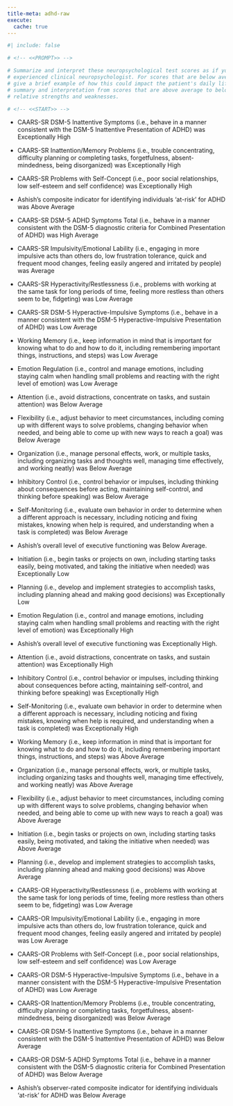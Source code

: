 ```yaml
---
title-meta: adhd-raw
execute:
  cache: true
---
```


```r
#| include: false

# <!-- <<PROMPT>> -->

# Summarize and interpret these neuropsychological test scores as if you are an
# experienced clinical neuropsychologist. For scores that are below average,
# give a brief example of how this could impact the patient's daily life and functioning. Organize your
# summary and interpretation from scores that are above average to below average to delineate
# relative strengths and weaknesses.

# <!-- <<START>> -->

```
 
- CAARS-SR DSM-5 Inattentive Symptoms (i.e., behave in a manner consistent with the DSM-5 Inattentive Presentation of ADHD) was Exceptionally High 
- CAARS-SR Inattention/Memory Problems (i.e., trouble concentrating, difficulty planning or completing tasks, forgetfulness, absent-mindedness, being disorganized) was Exceptionally High 
- CAARS-SR Problems with Self-Concept (i.e., poor social relationships, low self-esteem and self confidence) was Exceptionally High 
- Ashish's composite indicator for identifying individuals 'at-risk' for ADHD was Above Average 
- CAARS-SR DSM-5 ADHD Symptoms Total (i.e., behave in a manner consistent with the DSM-5 diagnostic criteria for Combined Presentation of ADHD) was High Average 
- CAARS-SR Impulsivity/Emotional Lability (i.e., engaging in more impulsive acts than others do, low frustration tolerance, quick and frequent mood changes, feeling easily angered and irritated by people) was Average 
- CAARS-SR Hyperactivity/Restlessness (i.e., problems with working at the same task for long periods of time, feeling more restless than others seem to be, fidgeting) was Low Average 
- CAARS-SR DSM-5 Hyperactive-Impulsive Symptoms (i.e., behave in a manner consistent with the DSM-5 Hyperactive-Impulsive Presentation of ADHD) was Low Average 
- Working Memory (i.e., keep information in mind that is important for knowing what to do and how to do it, including remembering important things, instructions, and steps) was Low Average 
- Emotion Regulation (i.e., control and manage emotions, including staying calm when handling small problems and reacting with the right level of emotion) was Low Average 
- Attention (i.e., avoid distractions, concentrate on tasks, and sustain attention) was Below Average 
- Flexibility (i.e., adjust behavior to meet circumstances, including coming up with different ways to solve problems, changing behavior when needed, and being able to come up with new ways to reach a goal) was Below Average 
- Organization (i.e., manage personal effects, work, or multiple tasks, including organizing tasks and thoughts well, managing time effectively, and working neatly) was Below Average 
- Inhibitory Control (i.e., control behavior or impulses, including thinking about consequences before acting, maintaining self-control, and thinking before speaking) was Below Average 
- Self-Monitoring (i.e., evaluate own behavior in order to determine when a different approach is necessary, including noticing and fixing mistakes, knowing when help is required, and understanding when a task is completed) was Below Average 
- Ashish's overall level of executive functioning was Below Average. 
- Initiation (i.e., begin tasks or projects on own, including starting tasks easily, being motivated, and taking the initiative when needed) was Exceptionally Low 
- Planning (i.e., develop and implement strategies to accomplish tasks, including planning ahead and making good decisions) was Exceptionally Low
 
- Emotion Regulation (i.e., control and manage emotions, including staying calm when handling small problems and reacting with the right level of emotion) was Exceptionally High 
- Ashish's overall level of executive functioning was Exceptionally High. 
- Attention (i.e., avoid distractions, concentrate on tasks, and sustain attention) was Exceptionally High 
- Inhibitory Control (i.e., control behavior or impulses, including thinking about consequences before acting, maintaining self-control, and thinking before speaking) was Exceptionally High 
- Self-Monitoring (i.e., evaluate own behavior in order to determine when a different approach is necessary, including noticing and fixing mistakes, knowing when help is required, and understanding when a task is completed) was Exceptionally High 
- Working Memory (i.e., keep information in mind that is important for knowing what to do and how to do it, including remembering important things, instructions, and steps) was Above Average 
- Organization (i.e., manage personal effects, work, or multiple tasks, including organizing tasks and thoughts well, managing time effectively, and working neatly) was Above Average 
- Flexibility (i.e., adjust behavior to meet circumstances, including coming up with different ways to solve problems, changing behavior when needed, and being able to come up with new ways to reach a goal) was Above Average 
- Initiation (i.e., begin tasks or projects on own, including starting tasks easily, being motivated, and taking the initiative when needed) was Above Average 
- Planning (i.e., develop and implement strategies to accomplish tasks, including planning ahead and making good decisions) was Above Average 
- CAARS-OR Hyperactivity/Restlessness (i.e., problems with working at the same task for long periods of time, feeling more restless than others seem to be, fidgeting) was Low Average 
- CAARS-OR Impulsivity/Emotional Lability (i.e., engaging in more impulsive acts than others do, low frustration tolerance, quick and frequent mood changes, feeling easily angered and irritated by people) was Low Average 
- CAARS-OR Problems with Self-Concept (i.e., poor social relationships, low self-esteem and self confidence) was Low Average 
- CAARS-OR DSM-5 Hyperactive-Impulsive Symptoms (i.e., behave in a manner consistent with the DSM-5 Hyperactive-Impulsive Presentation of ADHD) was Low Average 
- CAARS-OR Inattention/Memory Problems (i.e., trouble concentrating, difficulty planning or completing tasks, forgetfulness, absent-mindedness, being disorganized) was Below Average 
- CAARS-OR DSM-5 Inattentive Symptoms (i.e., behave in a manner consistent with the DSM-5 Inattentive Presentation of ADHD) was Below Average 
- CAARS-OR DSM-5 ADHD Symptoms Total (i.e., behave in a manner consistent with the DSM-5 diagnostic criteria for Combined Presentation of ADHD) was Below Average 
- Ashish's observer-rated composite indicator for identifying individuals 'at-risk' for ADHD was Below Average
